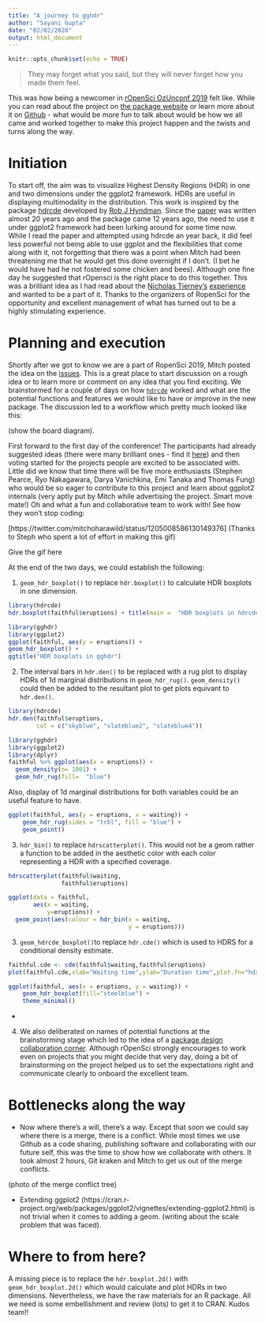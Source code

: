```yaml
---
title: "A journey to gghdr"
author: "Sayani Gupta"
date: "02/02/2020"
output: html_document
---
```


```r
knitr::opts_chunk$set(echo = TRUE)
```

>They may forget what you said, but they will never forget how you made them feel.

This was how being a newcomer in [rOpenSci OzUnconf 2019](https://ozunconf19.ropensci.org/) felt like.  While you can read about the project on [the package website](https://github.com/ropenscilabs/gghdr) or learn more about it on [Github](https://ropenscilabs.github.io/gghdr/) - what would be more fun to talk about would be how we all came and worked together to make this project happen and the twists and turns along the way. 

<!-- It started with Steph reminding us of the code of conduct regarding providing a safe and inclusive environment for all. And then when Nicholas Tierney and Sarah takes the stage to cover a tutorial, then you can feel the code of conduct is no fake or just another statement in this community. -->


<!-- While it was not different that like any community event, it started with the code of conduct and commitment to provide a safe and inclusive environment to all, uniqueness was in implementing it right there. -->

# Initiation

To start off, the aim was to visualize Highest Density Regions (HDR) in one and two dimensions under the ggplot2 framework. HDRs are useful in displaying multimodality in the distribution. This work is inspired by the package [hdrcde](https://cran.r-project.org/web/packages/hdrcde/index.html) developed by [Rob J Hyndman](https://robjhyndman.com/). Since the [paper](https://www.jstor.org/stable/2684423?seq=1) was written almost 20 years ago and the package came 12 years ago, the need to use it under ggplot2 framework had been lurking around for some time now. While I read the paper and attempted using hdrcde an year back, it did feel less powerful not being able to use ggplot and the flexibilities that come along with it, not forgetting that there was a point when Mitch had been threatening me that he would get this done overnight if I don’t. (I bet he would have had he not fostered some chicken and bees). Although one fine day he suggested that rOpensci is the right place to do this together. This was a brilliant idea as I had read about the [Nicholas Tierney's](https://www.njtierney.com/) [experience](https://ropensci.org/blog/2017/10/31/ozunconf2017/) and wanted to be a part of it. Thanks to the organizers of RopenSci for the opportunity and excellent management of what has turned out to be a highly stimulating experience. 

# Planning and execution

Shortly after we got to know we are a part of RopenSci 2019, Mitch posted the idea on the [issues](https://github.com/ropensci/ozunconf19/issues). This is a great place to start discussion on a rough idea or to learn more or comment on any idea that you find exciting. We brainstormed for a couple of days on how [`hdrcde`](https://github.com/robjhyndman/hdrcde) worked and what are the potential functions and features we would like to have or improve in the new package. The discussion led to a workflow which pretty much looked like this: 

(show the board diagram).


First forward to the first day of the conference! The participants had already suggested ideas (there were many brilliant ones - find it [here](https://github.com/ropensci/ozunconf19/issues)) and then voting started for the projects people are excited to be associated with. Little did we know that time there will be five more enthusiasts (Stephen Pearce, Ryo Nakagawara, Darya Vanichkina, Emi Tanaka and Thomas Fung) who would be so eager to contribute to this project and learn about ggplot2 internals (very aptly put by Mitch while advertising the project. Smart move mate!)  Oh and what a fun and collaborative team to work with! See how they won’t stop coding:

[https://twitter.com/mitchoharawild/status/1205008586130149376] (Thanks to Steph who spent a lot of effort in making this gif)

<!-- While the project started with Mitch teasing me about gghdr whenever he would see me at Monash and then one fine day suddenly suggesting that we should work it out together at Ropensi. Little did we know that time there will be 8 enthusiasts who would be so eager to join and contribute to this project and learn about ggplot2 internals. It was indeed a very fun and collaborative team to work on (except that they refused to merge fluently). You can see some of the enthusiasm here: -->

Give the gif here

At the end of the two days, we could establish the following:

 1. `geom_hdr_boxplot()` to replace `hdr.boxplot()` to calculate HDR boxplots in one dimension.

<div class = "row">
<div class = "col-md-6">
```r
library(hdrcde)
hdr.boxplot(faithful$eruptions) + title(main =  "HDR boxplots in hdrcde")
```
</div>
<div class = "col-md-6">
```r
library(gghdr)
library(ggplot2)
ggplot(faithful, aes(y = eruptions)) +
geom_hdr_boxplot() +
ggtitle("HDR boxplots in gghdr")
```
</div>
</div>

 2.  The interval bars in `hdr.den()` to be replaced with a rug plot to display HDRs of 1d marginal distributions in `geom_hdr_rug()`. `geom_density()` could then be added to the resultant plot to get plots equivant to `hdr.den()`.
 
 
<div class = "row">
<div class = "col-md-6">
```r
library(hdrcde)
hdr.den(faithful$eruptions,
        col = c("skyblue", "slateblue2", "slateblue4"))
```
</div>
<div class = "col-md-6">
```r
library(gghdr)
library(ggplot2)
library(dplyr)
faithful %>% ggplot(aes(x = eruptions)) +
  geom_density(n= 1001) +
  geom_hdr_rug(fill=  "blue")
```
</div>
</div>

Also, display of 1d marginal distributions for both variables could be an useful feature to have.

```r
ggplot(faithful, aes(y = eruptions, x = waiting)) + 
    geom_hdr_rug(sides = "trbl", fill = "blue") + 
    geom_point()
```

3.  `hdr_bin()` to replace `hdrscatterplot()`. This would not be a geom rather a function to be added in the aesthetic color with each color representing a HDR with a specified coverage.

<div class = "row">
<div class = "col-md-6">
```r
hdrscatterplot(faithful$waiting,
               faithful$eruptions)
```
</div>
<div class = "col-md-6">
```r
ggplot(data = faithful, 
       aes(x = waiting,
           y=eruptions)) +
  geom_point(aes(colour = hdr_bin(x = waiting,
                                  y = eruptions)))
```
</div>
</div>


 3. `geom_hdrcde_boxplot()`to replace `hdr.cde()` which is used to HDRS for a conditional density estimate.

<div class = "row">
<div class = "col-md-6">
```r
faithful.cde <- cde(faithful$waiting,faithful$eruptions)
plot(faithful.cde,xlab="Waiting time",ylab="Duration time",plot.fn="hdr")
```
</div>
<div class = "col-md-6">
```r
ggplot(faithful, aes(x = eruptions, y = waiting)) + 
    geom_hdr_boxplot(fill="steelblue") + 
    theme_minimal()
```
</div>
</div>
- 
 4. We also deliberated on names of potential functions at the brainstorming stage which led to the idea of a [package design collaboration corner](https://github.com/ropensci/ozunconf19/issues/19).  Although rOpenSci strongly encourages to work even on projects that you might decide that very day, doing a bit of brainstorming on the project helped us to set the expectations right and communicate clearly to onboard the excellent team. 


# Bottlenecks along the way

- Now where there's a will, there's a way. Except that soon we could say where there is a merge, there is a conflict.  While most times we use Github as a code sharing, publishing software and collaborating with our future self, this was the time to show how we collaborate with others. It took almost 2 hours, Git kraken and Mitch to get us out of the merge conflicts.

(photo of the merge conflict tree)

- Extending ggplot2 (https://cran.r-project.org/web/packages/ggplot2/vignettes/extending-ggplot2.html) is not trivial when it comes to adding a geom. (writing about the scale problem that was faced).


<!-- Except that they refused to merge frequently - not in opinions but on Github. So much so that there was a point when we could say when there’s a merge there’s a conflict. -->
<!-- Look at the merge conflict graph at the end of two days which took around 1 hour to resolve. Git kraken and Mitch were immensely helpful in that :) Extending ggplot2 (https://cran.r-project.org/web/packages/ggplot2/vignettes/extending-ggplot2.html) is not trivial when it comes to adding a geom. -->

# Where to from here?

A missing piece is to replace the `hdr.boxplot.2d()` with `geom_hdr_boxplot.2d()`  which would calculate and plot HDRs in two dimensions. Nevertheless, we have the raw materials for an R package. All we need is some embellishment and review (lots) to get it to CRAN. Kudos team!!

